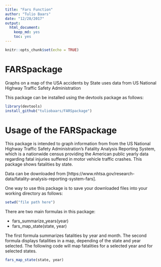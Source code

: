 ```yaml
---
title: "Fars Function"
author: "Tulio Baars"
date: "12/28/2017"
output: 
  html_document: 
    keep_md: yes
    toc: yes
---
```


```r
knitr::opts_chunk$set(echo = TRUE)
```

# FARSpackage
Graphs on a map of the USA accidents by State uses data from US National Highway Traffic Safety Administration

This package can be installed using the devtools package as follows:

```r
library(devtools)
install_github("tuliobaars/FARSpackage")
```

# Usage of the FARSpackage

This package is intended to graph information from from the US National Highway Traffic Safety Administration's Fatality Analysis Reporting System, which is a nationwide census providing the American public yearly data regarding fatal injuries suffered in motor vehicle traffic crashes.  This package shows fatalities by state.

Data can be downloaded from [https://www.nhtsa.gov/research-data/fatality-analysis-reporting-system-fars].

One way to use this package is to save your downloaded files into your working directory as follows:

```r
setwd("file path here")
```

There are two main formulas in this package:

-  fars_summarize_years(year)
-  fars_map_state(state, year)

The first formula summarizes fatalities by year and month.  The second formula displays fatalities in a map, depending of the state and year selected.  The following code will map fatalities for a selected year and for selected states.

```r
fars_map_state(state, year)
```

